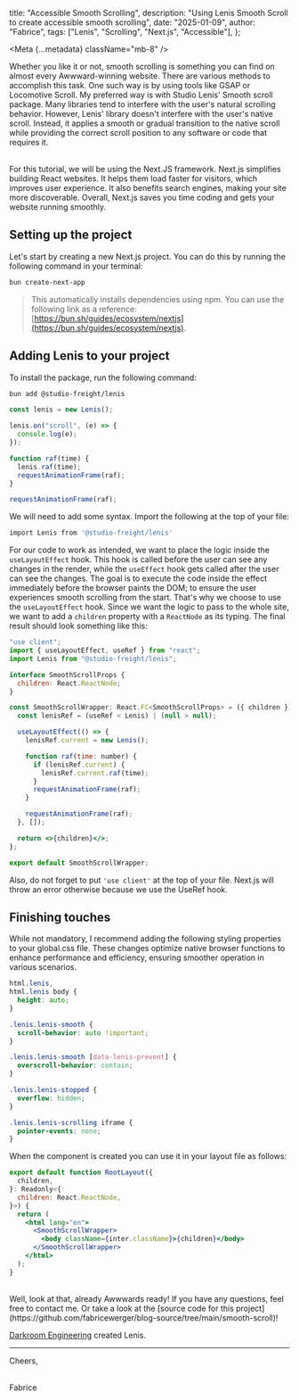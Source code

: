 
  title: "Accessible Smooth Scrolling",
  description:
    "Using Lenis Smooth Scroll to create accessible smooth scrolling",
  date: "2025-01-09",
  author: "Fabrice",
  tags: ["Lenis", "Scrolling", "Next.js", "Accessible"],
};

<Meta {...metadata} className="mb-8" />

Whether you like it or not, smooth scrolling is something you can find on almost every Awwward-winning website. There are various methods to accomplish this task. One such way is by using tools like GSAP or Locomotive Scroll. My preferred way is with Studio Lenis' Smooth scroll package. Many libraries tend to interfere with the user's natural scrolling behavior. However, Lenis' library doesn't interfere with the user's native scroll. Instead, it applies a smooth or gradual transition to the native scroll while providing the correct scroll position to any software or code that requires it.

<br />
For this tutorial, we will be using the Next.JS framework. Next.js simplifies building
React websites. It helps them load faster for visitors, which improves user experience.
It also benefits search engines, making your site more discoverable. Overall, Next.js
saves you time coding and gets your website running smoothly.

## Setting up the project

Let's start by creating a new Next.js project. You can do this by running the following command in your terminal:

```bash
bun create-next-app
```

> This automatically installs dependencies using npm. You can use the following link as a reference: [https://bun.sh/guides/ecosystem/nextjs](https://bun.sh/guides/ecosystem/nextjs).

## Adding Lenis to your project

To install the package, run the following command:

```bash
bun add @studio-freight/lenis
```

```jsx
const lenis = new Lenis();

lenis.on("scroll", (e) => {
  console.log(e);
});

function raf(time) {
  lenis.raf(time);
  requestAnimationFrame(raf);
}

requestAnimationFrame(raf);
```

We will need to add some syntax. Import the following at the top of your file:

```bash
import Lenis from '@studio-freight/lenis'
```

For our code to work as intended, we want to place the logic inside the `useLayoutEffect` hook. This hook is called before the user can see any changes in the render, while the `useEffect` hook gets called after the user can see the changes. The goal is to execute the code inside the effect immediately before the browser paints the DOM; to ensure the user experiences smooth scrolling from the start. That's why we choose to use the `useLayoutEffect` hook. Since we want the logic to pass to the whole site, we want to add a `children` property with a `ReactNode` as its typing. The final result should look something like this:

```jsx
"use client";
import { useLayoutEffect, useRef } from "react";
import Lenis from "@studio-freight/lenis";

interface SmoothScrollProps {
  children: React.ReactNode;
}

const SmoothScrollWrapper: React.FC<SmoothScrollProps> = ({ children }) => {
  const lenisRef = (useRef < Lenis) | (null > null);

  useLayoutEffect(() => {
    lenisRef.current = new Lenis();

    function raf(time: number) {
      if (lenisRef.current) {
        lenisRef.current.raf(time);
      }
      requestAnimationFrame(raf);
    }

    requestAnimationFrame(raf);
  }, []);

  return <>{children}</>;
};

export default SmoothScrollWrapper;
```

Also, do not forget to put `'use client'` at the top of your file. Next.js will throw an error otherwise because we use the UseRef hook.

## Finishing touches

While not mandatory, I recommend adding the following styling properties to your global.css file. These changes optimize native browser functions to enhance performance and efficiency, ensuring smoother operation in various scenarios.

```css
html.lenis,
html.lenis body {
  height: auto;
}

.lenis.lenis-smooth {
  scroll-behavior: auto !important;
}

.lenis.lenis-smooth [data-lenis-prevent] {
  overscroll-behavior: contain;
}

.lenis.lenis-stopped {
  overflow: hidden;
}

.lenis.lenis-scrolling iframe {
  pointer-events: none;
}
```

When the component is created you can use it in your layout file as follows:

```jsx
export default function RootLayout({
  children,
}: Readonly<{
  children: React.ReactNode,
}>) {
  return (
    <html lang="en">
      <SmoothScrollWrapper>
        <body className={inter.className}>{children}</body>
      </SmoothScrollWrapper>
    </html>
  );
}
```

<br />
Well, look at that, already Awwwards ready! If you have any questions, feel free
to contact me. Or take a look at the [source code for this project](https://github.com/fabricewerger/blog-source/tree/main/smooth-scroll)!

[Darkroom Engineering](https://lenis.darkroom.engineering/) created Lenis.

---

Cheers,

<br />
Fabrice
